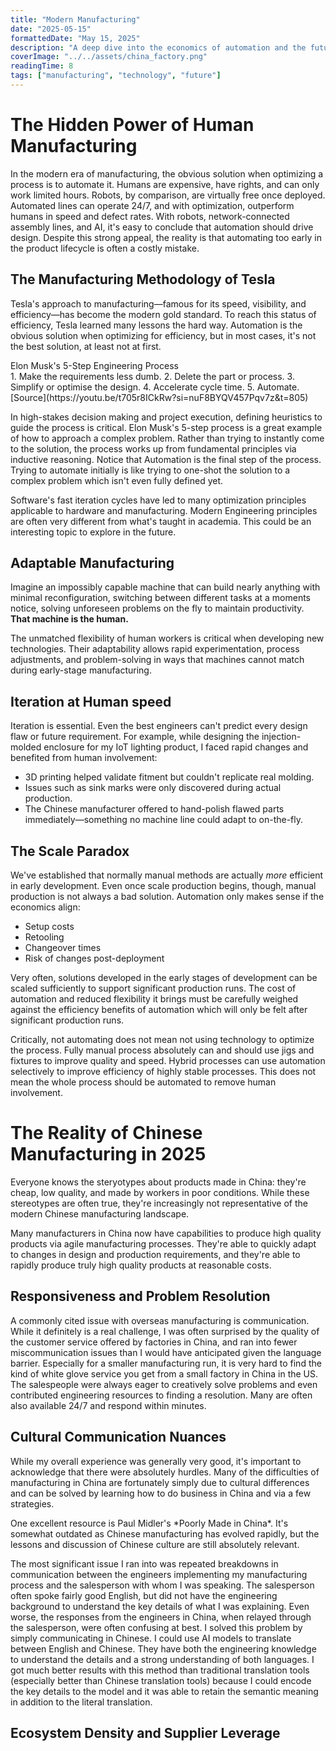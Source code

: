 ```yaml
---
title: "Modern Manufacturing"
date: "2025-05-15"
formattedDate: "May 15, 2025"
description: "A deep dive into the economics of automation and the future of manufacturing."
coverImage: "../../assets/china_factory.png"
readingTime: 8
tags: ["manufacturing", "technology", "future"]
---
```




# The Hidden Power of Human Manufacturing

In the modern era of manufacturing, the obvious solution when optimizing a process is to automate it. Humans are expensive, have rights, and can only work limited hours. Robots, by comparison, are virtually free once deployed. Automated lines can operate 24/7, and with optimization, outperform humans in speed and defect rates. With robots, network-connected assembly lines, and AI, it's easy to conclude that automation should drive design. Despite this strong appeal, the reality is that automating too early in the product lifecycle is often a costly mistake.



## The Manufacturing Methodology of Tesla

Tesla's approach to manufacturing—famous for its speed, visibility, and efficiency—has become the modern gold standard. To reach this status of efficiency, Tesla learned many lessons the hard way. Automation is the obvious solution when optimizing for efficiency, but in most cases, it's not the best solution, at least not at first. 

<div class="flex flex-col gap-4 bg-neutral-100 dark:bg-neutral-900/70  p-8 rounded-lg">
    <span class="text-lg font-bold">Elon Musk's 5-Step Engineering Process</span>
    <div class="text-lg text-neutral-500/70  flex flex-col ">
    <span class="hover:text-blue-500 transition-colors duration-300">1. Make the requirements less dumb.</span> 
    <span class="hover:text-blue-500 transition-colors duration-300">2. Delete the part or process.</span> 
    <span class="hover:text-blue-500 transition-colors duration-300">3. Simplify or optimise the design.</span> 
    <span class="hover:text-blue-500 transition-colors duration-300">4. Accelerate cycle time.</span> 
    <span class="font-bold text-blue-500 transition-colors duration-300">5. Automate.</span> 
    </div>
    <span class="text-sm text-neutral-500/70">[Source](https://youtu.be/t705r8ICkRw?si=nuF8BYQV457Pqv7z&t=805)</span>
</div>

In high-stakes decision making and project execution, defining heuristics to guide the process is critical. Elon Musk's 5-step process is a great example of how to approach a complex problem. Rather than trying to instantly come to the solution, the process works up from fundamental principles via inductive reasoning. Notice that Automation is the final step of the process. Trying to automate initially is like trying to one-shot the solution to a complex problem which isn't even fully defined yet.

<Aside>
  Software's fast iteration cycles have led to many optimization principles applicable to hardware and manufacturing. Modern Engineering principles are often very different from what's taught in academia. This could be an interesting topic to explore in the future.
</Aside>

## Adaptable Manufacturing

Imagine an impossibly capable machine that can build nearly anything with minimal reconfiguration, switching between different tasks at a moments notice, solving unforeseen problems on the fly to maintain productivity. **That machine is the human.**

The unmatched flexibility of human workers is critical when developing new technologies. Their adaptability allows rapid experimentation, process adjustments, and problem-solving in ways that machines cannot match during early-stage manufacturing.

## Iteration at Human speed

Iteration is essential. Even the best engineers can't predict every design flaw or future requirement. For example, while designing the injection-molded enclosure for my IoT lighting product, I faced rapid changes and benefited from human involvement:

- 3D printing helped validate fitment but couldn't replicate real molding.
- Issues such as sink marks were only discovered during actual production.
- The Chinese manufacturer offered to hand-polish flawed parts immediately—something no machine line could adapt to on-the-fly.

## The Scale Paradox

We've established that normally manual methods are actually *more* efficient in early development. Even once scale production begins, though, manual production is not always a bad solution. Automation only makes sense if the economics align:

- Setup costs
- Retooling
- Changeover times
- Risk of changes post-deployment

Very often, solutions developed in the early stages of development can be scaled sufficiently to support significant production runs. The cost of automation and reduced flexibility it brings must be carefully weighed against the efficiency benefits of automation which will only be felt after significant production runs.

<Aside>
  Critically, not automating does not mean not using technology to optimize the process. Fully manual process absolutely can and should use jigs and fixtures to improve quality and speed. Hybrid processes can use automation selectively to improve efficiency of highly stable processes. This does not mean the whole process should be automated to remove human involvement.
</Aside>

# The Reality of Chinese Manufacturing in 2025

Everyone knows the steryotypes about products made in China: they're cheap, low quality, and made by workers in poor conditions. While these stereotypes are often true, they're increasingly not representative of the modern Chinese manufacturing landscape.

Many manufacturers in China now have capabilities to produce high quality products via agile manufacturing processes. They're able to quickly adapt to changes in design and production requirements, and they're able to rapidly produce truly high quality products at reasonable costs.

## Responsiveness and Problem Resolution

A commonly cited issue with overseas manufacturing is communication. While it definitely is a real challenge, I was often surprised by the quality of the customer service offered by factories in China, and ran into fewer miscommunication issues than I would have anticipated given the language barrier. Especially for a smaller manufacturing run, it is very hard to find the kind of white glove service you get from a small factory in China in the US. The salespeople were always eager to creatively solve problems and even contributed engineering resources to finding a resolution. Many are often also available 24/7 and respond within minutes. 

## Cultural Communication Nuances
While my overall experience was generally very good, it's important to acknowledge that there were absolutely hurdles. Many of the difficulties of manufacturing in China are fortunately simply due to cultural differences and can be solved by learning how to do business in China and via a few strategies. 

<Aside>
One excellent resource is Paul Midler's *Poorly Made in China*. It's somewhat outdated as Chinese manufacturing has evolved rapidly, but the lessons and discussion of Chinese culture are still absolutely relevant. 
</Aside>

The most significant issue I ran into was repeated breakdowns in communication between the engineers implementing my manufacturing process and the salesperson with whom I was speaking. The salesperson often spoke fairly good English, but did not have the engineering background to understand the key details of what I was explaining. Even worse, the responses from the engineers in China, when relayed through the salesperson, were often confusing at best. I solved this problem by simply communicating in Chinese. I could use AI models to translate between English and Chinese. They have both the engineering knowledge to understand the details and a strong understanding of both languages. I got much better results with this method than traditional translation tools (especially better than Chinese translation tools) because I could encode the key details to the model and it was able to retain the semantic meaning in addition to the literal translation.

## Ecosystem Density and Supplier Leverage

